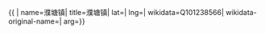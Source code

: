 {{ {{{1|PRC admin/showdata}}}|
name=濮塘镇|
title=濮塘镇|
lat=|
lng=|
wikidata=Q101238566|
wikidata-original-name=|
arg={{{arg|}}}}}